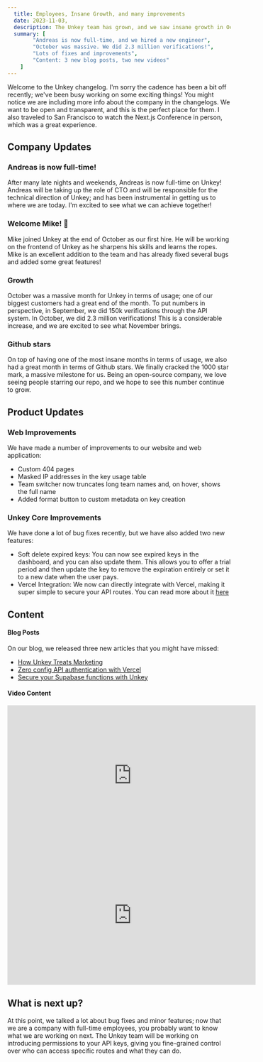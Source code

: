 ```yaml
---
  title: Employees, Insane Growth, and many improvements
  date: 2023-11-03,
  description: The Unkey team has grown, and we saw insane growth in October.
  summary: [
        "Andreas is now full-time, and we hired a new engineer",
        "October was massive. We did 2.3 million verifications!",
        "Lots of fixes and improvements",
        "Content: 3 new blog posts, two new videos"
    ]
---
```


Welcome to the Unkey changelog. I'm sorry the cadence has been a bit off recently; we've been busy working on some exciting things! You might notice we are including more info about the company in the changelogs. We want to be open and transparent, and this is the perfect place for them. I also traveled to San Francisco to watch the Next.js Conference in person, which was a great experience.


## Company Updates

### Andreas is now full-time!

After many late nights and weekends, Andreas is now full-time on Unkey! Andreas will be taking up the role of CTO and will be responsible for the technical direction of Unkey; and has been instrumental in getting us to where we are today. I'm excited to see what we can achieve together!

### Welcome Mike! 🎉

Mike joined Unkey at the end of October as our first hire. He will be working on the frontend of Unkey as he sharpens his skills and learns the ropes. Mike is an excellent addition to the team and has already fixed several bugs and added some great features!

### Growth

October was a massive month for Unkey in terms of usage; one of our biggest customers had a great end of the month. To put numbers in perspective, in September, we did 150k verifications through the API system. In October, we did 2.3 million verifications! This is a considerable increase, and we are excited to see what November brings.

### Github stars

On top of having one of the most insane months in terms of usage, we also had a great month in terms of Github stars. We finally cracked the 1000 star mark, a massive milestone for us. Being an open-source company, we love seeing people starring our repo, and we hope to see this number continue to grow.

## Product Updates

### Web Improvements

We have made a number of improvements to our website and web application:


- Custom 404 pages
- Masked IP addresses in the key usage table
- Team switcher now truncates long team names and, on hover, shows the full name
- Added format button to custom metadata on key creation

### Unkey Core Improvements

We have done a lot of bug fixes recently, but we have also added two new features:

- Soft delete expired keys: You can now see expired keys in the dashboard, and you can also update them. This allows you to offer a trial period and then update the key to remove the expiration entirely or set it to a new date when the user pays.
- Vercel Integration: We now can directly integrate with Vercel, making it super simple to secure your API routes. You can read more about it [here](https://unkey.dev/blog/introducing-vercel-integration)


## Content

#### Blog Posts

On our blog, we released three new articles that you might have missed:

- [How Unkey Treats Marketing](https://unkey.dev/blog/how-unkey-treats-marketing)
- [Zero config API authentication with Vercel](https://unkey.dev/blog/introducing-vercel-integration)
- [Secure your Supabase functions with Unkey](https://unkey.dev/blog/secure-supabase-functions-using-unkey)


#### Video Content

<div className="flex justify-center align-center my-8">
<iframe width="560" height="315" src="https://www.youtube-nocookie.com/embed/31u3g2Uelfg?si=v9rDjVd89mBsoJ01" title="YouTube video player" frameborder="0" allow="accelerometer; autoplay; clipboard-write; encrypted-media; gyroscope; picture-in-picture; web-share" allowfullscreen></iframe>
</div>


<div className="flex justify-center align-center">
<iframe width="560" height="315" src="https://www.youtube-nocookie.com/embed/il8hfqhlsxM?si=fT50_TclYXPKdVDa" title="YouTube video player" frameborder="0" allow="accelerometer; autoplay; clipboard-write; encrypted-media; gyroscope; picture-in-picture; web-share" allowfullscreen></iframe>
</div>

## What is next up?

At this point, we talked a lot about bug fixes and minor features; now that we are a company with full-time employees, you probably want to know what we are working on next. The Unkey team will be working on introducing permissions to your API keys, giving you fine-grained control over who can access specific routes and what they can do.

